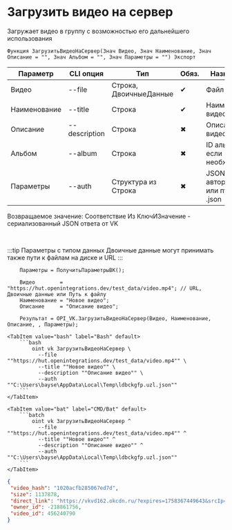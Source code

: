 ﻿---
sidebar_position: 10
description: Загрузить видео на сервер и другие функции для работы с VK в Открытом пакете интеграций - бесплатной open-source библиотеке интеграций для 1С:Предприятие 8, OneScript и CLI
keywords: [1C, 1С, 1С:Предприятие, 1С:Предприятие 8.3, API, Интеграция, Сервисы, Обмен, OneScript, CLI, VK]
---


# Загрузить видео на сервер
 Загружает видео в группу с возможностью его дальнейшего использования



`Функция ЗагрузитьВидеоНаСервер(Знач Видео, Знач Наименование, Знач Описание = "", Знач Альбом = "", Знач Параметры = "") Экспорт`

  | Параметр | CLI опция | Тип | Обяз. | Назначение |
  |-|-|-|-|-|
  | Видео | --file | Строка, ДвоичныеДанные | &#x2714; | Файл видео |
  | Наименование | --title | Строка | &#x2714; | Наименование видео |
  | Описание | --description | Строка | &#x2716; | Описание видео |
  | Альбом | --album | Строка | &#x2716; | ID альбома, если необходимо |
  | Параметры | --auth | Структура из Строка | &#x2716; | JSON авторизации или путь к .json |

  
  Возвращаемое значение:   Соответствие Из КлючИЗначение - сериализованный JSON ответа от VK

<br/>

:::tip
Параметры с типом данных Двоичные данные могут принимать также пути к файлам на диске и URL
:::
<br/>



```bsl title="Пример использования для 1С:Предприятие/OneScript"
    Параметры = ПолучитьПараметрыВК();

    Видео        = "https://hut.openintegrations.dev/test_data/video.mp4"; // URL, Двоичные данные или Путь к файлу
    Наименование = "Новое видео";
    Описание     = "Описание видео";

    Результат = OPI_VK.ЗагрузитьВидеоНаСервер(Видео, Наименование, Описание, , Параметры);
```
    

 <Tabs>
  
    <TabItem value="bash" label="Bash" default>
        ```bash
            oint vk ЗагрузитьВидеоНаСервер \
              --file ""https://hut.openintegrations.dev/test_data/video.mp4"" \
              --title ""Новое видео"" \
              --description ""Описание видео"" \
              --auth ""C:\Users\bayse\AppData\Local\Temp\ldbckgfp.uzl.json""
        ```
    </TabItem>
  
    <TabItem value="bat" label="CMD/Bat" default>
        ```batch
            oint vk ЗагрузитьВидеоНаСервер ^
              --file ""https://hut.openintegrations.dev/test_data/video.mp4"" ^
              --title ""Новое видео"" ^
              --description ""Описание видео"" ^
              --auth ""C:\Users\bayse\AppData\Local\Temp\ldbckgfp.uzl.json""
        ```
    </TabItem>
</Tabs>


```json title="Результат"
{
 "video_hash": "1020acfb285067ed7d",
 "size": 1137878,
 "direct_link": "https://vkvd162.okcdn.ru/?expires=1758367449643&srcIp=93.125.42.204&pr=40&srcAg=UNKNOWN&ms=45.136.21.137&type=4&sig=l8TYDp1zPY0&ct=27&urls=45.136.20.181&clientType=14&appId=512000384397&zs=72&id=8740018326053",
 "owner_id": -218861756,
 "video_id": 456240790
}
```
